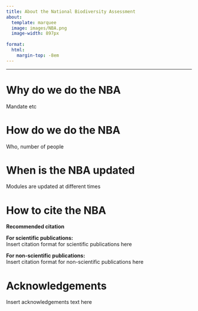 ```yaml
---
title: About the National Biodiversity Assessment
about:
  template: marquee
  image: images/NBA.png
  image-width: 897px
 
format:
  html:
    margin-top: -8em
---
```


------------------------------------------

# Why do we do the NBA
Mandate etc

# How do we do the NBA
Who, number of people

# When is the NBA updated
Modules are updated at different times

# How to cite the NBA

:::{.text-col width="100%"}

**Recommended citation**

**For scientific publications:**  
Insert citation format for scientific publications here

**For non-scientific publications:**  
Insert citation format for non-scientific publications here
:::

# Acknowledgements

Insert acknowledgements text here
